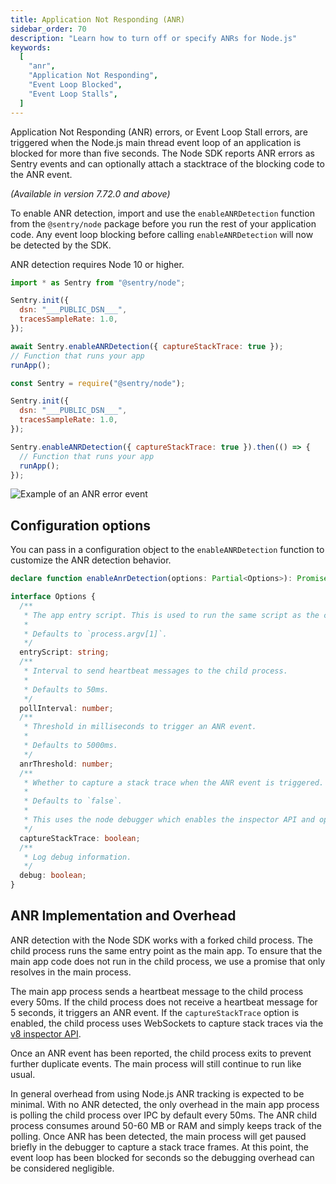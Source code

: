 ```yaml
---
title: Application Not Responding (ANR)
sidebar_order: 70
description: "Learn how to turn off or specify ANRs for Node.js"
keywords:
  [
    "anr",
    "Application Not Responding",
    "Event Loop Blocked",
    "Event Loop Stalls",
  ]
---
```


Application Not Responding (ANR) errors, or Event Loop Stall errors, are triggered when the Node.js main thread event loop of an application is blocked for more than five seconds. The Node SDK reports ANR errors as Sentry events and can optionally attach a stacktrace of the blocking code to the ANR event.

<Include name="feature-stage-beta.mdx" />

_(Available in version 7.72.0 and above)_

To enable ANR detection, import and use the `enableANRDetection` function from the `@sentry/node` package before you run the rest of your application code. Any event loop blocking before calling `enableANRDetection` will now be detected by the SDK.

<Alert level="info">

ANR detection requires Node 10 or higher.

</Alert>

```javascript {tableTitle: ESM}
import * as Sentry from "@sentry/node";

Sentry.init({
  dsn: "___PUBLIC_DSN___",
  tracesSampleRate: 1.0,
});

await Sentry.enableANRDetection({ captureStackTrace: true });
// Function that runs your app
runApp();
```

```javascript {tableTitle: CJS}
const Sentry = require("@sentry/node");

Sentry.init({
  dsn: "___PUBLIC_DSN___",
  tracesSampleRate: 1.0,
});

Sentry.enableANRDetection({ captureStackTrace: true }).then(() => {
  // Function that runs your app
  runApp();
});
```

![Example of an ANR error event](anr-node-example.png)

## Configuration options

You can pass in a configuration object to the `enableANRDetection` function to customize the ANR detection behavior.

```ts
declare function enableAnrDetection(options: Partial<Options>): Promise<void>;
```

```ts
interface Options {
  /**
   * The app entry script. This is used to run the same script as the child process.
   *
   * Defaults to `process.argv[1]`.
   */
  entryScript: string;
  /**
   * Interval to send heartbeat messages to the child process.
   *
   * Defaults to 50ms.
   */
  pollInterval: number;
  /**
   * Threshold in milliseconds to trigger an ANR event.
   *
   * Defaults to 5000ms.
   */
  anrThreshold: number;
  /**
   * Whether to capture a stack trace when the ANR event is triggered.
   *
   * Defaults to `false`.
   *
   * This uses the node debugger which enables the inspector API and opens the required ports.
   */
  captureStackTrace: boolean;
  /**
   * Log debug information.
   */
  debug: boolean;
}
```

## ANR Implementation and Overhead

ANR detection with the Node SDK works with a forked child process. The child process runs the same entry point as the main app. To ensure that the main app code does not run in the child process, we use a promise that only resolves in the main process.

The main app process sends a heartbeat message to the child process every 50ms. If the child process does not receive a heartbeat message for 5 seconds, it triggers an ANR event. If the `captureStackTrace` option is enabled, the child process uses WebSockets to capture stack traces via the [v8 inspector API](https://nodejs.org/api/inspector.html).

Once an ANR event has been reported, the child process exits to prevent further duplicate events. The main process will still continue to run like usual.

In general overhead from using Node.js ANR tracking is expected to be minimal. With no ANR detected, the only overhead in the main app process is polling the child process over IPC by default every 50ms. The ANR child process consumes around 50-60 MB or RAM and simply keeps track of the polling. Once ANR has been detected, the main process will get paused briefly in the debugger to capture a stack trace frames. At this point, the event loop has been blocked for seconds so the debugging overhead can be considered negligible.

